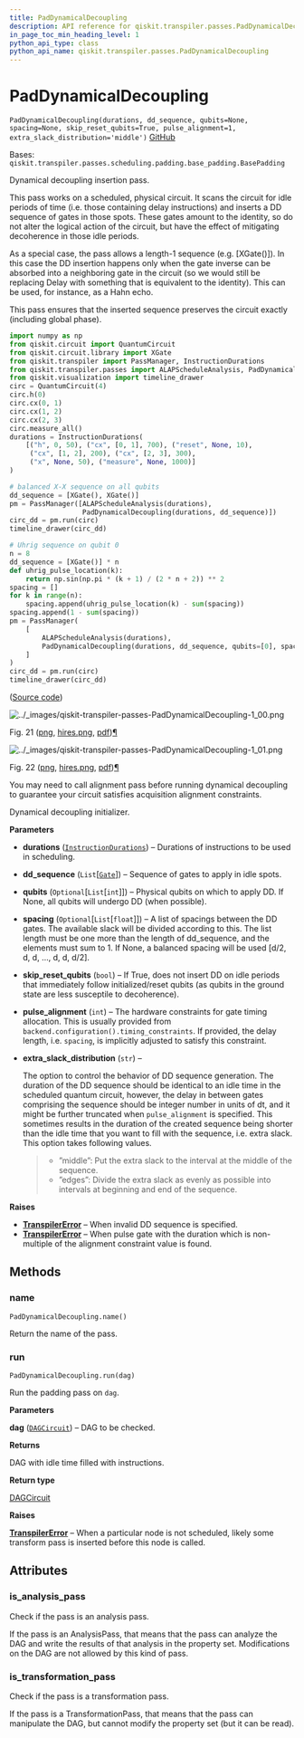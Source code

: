 ```yaml
---
title: PadDynamicalDecoupling
description: API reference for qiskit.transpiler.passes.PadDynamicalDecoupling
in_page_toc_min_heading_level: 1
python_api_type: class
python_api_name: qiskit.transpiler.passes.PadDynamicalDecoupling
---
```


# PadDynamicalDecoupling

<span id="qiskit.transpiler.passes.PadDynamicalDecoupling" />

`PadDynamicalDecoupling(durations, dd_sequence, qubits=None, spacing=None, skip_reset_qubits=True, pulse_alignment=1, extra_slack_distribution='middle')` [GitHub](https://github.com/qiskit/qiskit/tree/stable/0.23/qiskit/transpiler/passes/scheduling/padding/dynamical_decoupling.py "view source code")

Bases: `qiskit.transpiler.passes.scheduling.padding.base_padding.BasePadding`

Dynamical decoupling insertion pass.

This pass works on a scheduled, physical circuit. It scans the circuit for idle periods of time (i.e. those containing delay instructions) and inserts a DD sequence of gates in those spots. These gates amount to the identity, so do not alter the logical action of the circuit, but have the effect of mitigating decoherence in those idle periods.

As a special case, the pass allows a length-1 sequence (e.g. \[XGate()]). In this case the DD insertion happens only when the gate inverse can be absorbed into a neighboring gate in the circuit (so we would still be replacing Delay with something that is equivalent to the identity). This can be used, for instance, as a Hahn echo.

This pass ensures that the inserted sequence preserves the circuit exactly (including global phase).

```python
import numpy as np
from qiskit.circuit import QuantumCircuit
from qiskit.circuit.library import XGate
from qiskit.transpiler import PassManager, InstructionDurations
from qiskit.transpiler.passes import ALAPScheduleAnalysis, PadDynamicalDecoupling
from qiskit.visualization import timeline_drawer
circ = QuantumCircuit(4)
circ.h(0)
circ.cx(0, 1)
circ.cx(1, 2)
circ.cx(2, 3)
circ.measure_all()
durations = InstructionDurations(
    [("h", 0, 50), ("cx", [0, 1], 700), ("reset", None, 10),
     ("cx", [1, 2], 200), ("cx", [2, 3], 300),
     ("x", None, 50), ("measure", None, 1000)]
)

# balanced X-X sequence on all qubits
dd_sequence = [XGate(), XGate()]
pm = PassManager([ALAPScheduleAnalysis(durations),
                  PadDynamicalDecoupling(durations, dd_sequence)])
circ_dd = pm.run(circ)
timeline_drawer(circ_dd)

# Uhrig sequence on qubit 0
n = 8
dd_sequence = [XGate()] * n
def uhrig_pulse_location(k):
    return np.sin(np.pi * (k + 1) / (2 * n + 2)) ** 2
spacing = []
for k in range(n):
    spacing.append(uhrig_pulse_location(k) - sum(spacing))
spacing.append(1 - sum(spacing))
pm = PassManager(
    [
        ALAPScheduleAnalysis(durations),
        PadDynamicalDecoupling(durations, dd_sequence, qubits=[0], spacing=spacing),
    ]
)
circ_dd = pm.run(circ)
timeline_drawer(circ_dd)
```

([Source code](qiskit-transpiler-passes-PadDynamicalDecoupling-1.py))

![../\_images/qiskit-transpiler-passes-PadDynamicalDecoupling-1\_00.png](/images/api/qiskit/0.40/qiskit-transpiler-passes-PadDynamicalDecoupling-1_00.png)

Fig. 21 ([png](qiskit-transpiler-passes-PadDynamicalDecoupling-1_00.png), [hires.png](qiskit-transpiler-passes-PadDynamicalDecoupling-1_00.hires.png), [pdf](qiskit-transpiler-passes-PadDynamicalDecoupling-1_00.pdf))[¶](#id1 "Permalink to this image")

![../\_images/qiskit-transpiler-passes-PadDynamicalDecoupling-1\_01.png](/images/api/qiskit/0.40/qiskit-transpiler-passes-PadDynamicalDecoupling-1_01.png)

Fig. 22 ([png](qiskit-transpiler-passes-PadDynamicalDecoupling-1_01.png), [hires.png](qiskit-transpiler-passes-PadDynamicalDecoupling-1_01.hires.png), [pdf](qiskit-transpiler-passes-PadDynamicalDecoupling-1_01.pdf))[¶](#id2 "Permalink to this image")

<Admonition title="Note" type="note">
  You may need to call alignment pass before running dynamical decoupling to guarantee your circuit satisfies acquisition alignment constraints.
</Admonition>

Dynamical decoupling initializer.

**Parameters**

*   **durations** ([`InstructionDurations`](qiskit.transpiler.InstructionDurations "qiskit.transpiler.instruction_durations.InstructionDurations")) – Durations of instructions to be used in scheduling.

*   **dd\_sequence** (`List`\[[`Gate`](qiskit.circuit.Gate "qiskit.circuit.gate.Gate")]) – Sequence of gates to apply in idle spots.

*   **qubits** (`Optional`\[`List`\[`int`]]) – Physical qubits on which to apply DD. If None, all qubits will undergo DD (when possible).

*   **spacing** (`Optional`\[`List`\[`float`]]) – A list of spacings between the DD gates. The available slack will be divided according to this. The list length must be one more than the length of dd\_sequence, and the elements must sum to 1. If None, a balanced spacing will be used \[d/2, d, d, …, d, d, d/2].

*   **skip\_reset\_qubits** (`bool`) – If True, does not insert DD on idle periods that immediately follow initialized/reset qubits (as qubits in the ground state are less susceptile to decoherence).

*   **pulse\_alignment** (`int`) – The hardware constraints for gate timing allocation. This is usually provided from `backend.configuration().timing_constraints`. If provided, the delay length, i.e. `spacing`, is implicitly adjusted to satisfy this constraint.

*   **extra\_slack\_distribution** (`str`) –

    The option to control the behavior of DD sequence generation. The duration of the DD sequence should be identical to an idle time in the scheduled quantum circuit, however, the delay in between gates comprising the sequence should be integer number in units of dt, and it might be further truncated when `pulse_alignment` is specified. This sometimes results in the duration of the created sequence being shorter than the idle time that you want to fill with the sequence, i.e. extra slack. This option takes following values.

    > *   ”middle”: Put the extra slack to the interval at the middle of the sequence.
    > *   ”edges”: Divide the extra slack as evenly as possible into intervals at beginning and end of the sequence.

**Raises**

*   [**TranspilerError**](qiskit.transpiler.TranspilerError "qiskit.transpiler.TranspilerError") – When invalid DD sequence is specified.
*   [**TranspilerError**](qiskit.transpiler.TranspilerError "qiskit.transpiler.TranspilerError") – When pulse gate with the duration which is non-multiple of the alignment constraint value is found.

## Methods

### name

<span id="qiskit.transpiler.passes.PadDynamicalDecoupling.name" />

`PadDynamicalDecoupling.name()`

Return the name of the pass.

### run

<span id="qiskit.transpiler.passes.PadDynamicalDecoupling.run" />

`PadDynamicalDecoupling.run(dag)`

Run the padding pass on `dag`.

**Parameters**

**dag** ([`DAGCircuit`](qiskit.dagcircuit.DAGCircuit "qiskit.dagcircuit.dagcircuit.DAGCircuit")) – DAG to be checked.

**Returns**

DAG with idle time filled with instructions.

**Return type**

[DAGCircuit](qiskit.dagcircuit.DAGCircuit "qiskit.dagcircuit.DAGCircuit")

**Raises**

[**TranspilerError**](qiskit.transpiler.TranspilerError "qiskit.transpiler.TranspilerError") – When a particular node is not scheduled, likely some transform pass is inserted before this node is called.

## Attributes

<span id="qiskit.transpiler.passes.PadDynamicalDecoupling.is_analysis_pass" />

### is\_analysis\_pass

Check if the pass is an analysis pass.

If the pass is an AnalysisPass, that means that the pass can analyze the DAG and write the results of that analysis in the property set. Modifications on the DAG are not allowed by this kind of pass.

<span id="qiskit.transpiler.passes.PadDynamicalDecoupling.is_transformation_pass" />

### is\_transformation\_pass

Check if the pass is a transformation pass.

If the pass is a TransformationPass, that means that the pass can manipulate the DAG, but cannot modify the property set (but it can be read).

